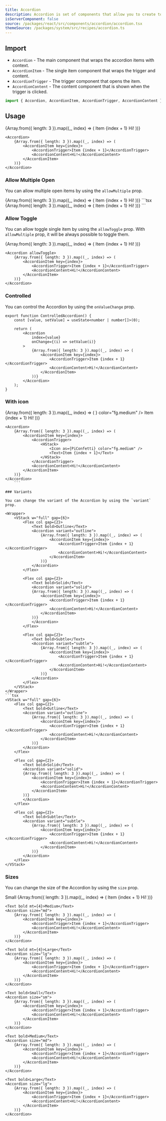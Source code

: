 ```yaml
---
title: Accordion
description: Accordion is set of components that allow you to create toggleable content.
isServerComponent: false
source: /packages/react/src/components/accordion/accordion.tsx
themeSource: /packages/system/src/recipes/accordion.ts
---
```


## Import

- `Accordion` - The main component that wraps the accordion items with context.
- `AccordionItem` - The single item component that wraps the trigger and content.
- `AccordionTrigger` - The trigger component that opens the item.
- `AccordionContent` - The content component that is shown when the trigger is clicked.

```jsx
import { Accordion, AccordionItem, AccordionTrigger, AccordionContent } from "@dreamy-ui/react";
```

## Usage

<Wrapper>
  	<Accordion>
		{Array.from({ length: 3 }).map((_, index) => (
			<AccordionItem key={index}>
				<AccordionTrigger>Item {index + 1}</AccordionTrigger>
				<AccordionContent>Hi!</AccordionContent>
			</AccordionItem>
		))}
	</Accordion>
</Wrapper>

```tsx
<Accordion>
	{Array.from({ length: 3 }).map((_, index) => (
		<AccordionItem key={index}>
			<AccordionTrigger>Item {index + 1}</AccordionTrigger>
			<AccordionContent>Hi!</AccordionContent>
		</AccordionItem>
	))}
</Accordion>
```

### Allow Multiple Open

You can allow multiple open items by using the `allowMultiple` prop.

<Wrapper>
	<Accordion allowMultiple>
		{Array.from({ length: 3 }).map((_, index) => (
			<AccordionItem key={index}>
				<AccordionTrigger>Item {index + 1}</AccordionTrigger>
				<AccordionContent>Hi!</AccordionContent>
			</AccordionItem>
		))}
	</Accordion>
</Wrapper>
```tsx
<Accordion allowMultiple>
	{Array.from({ length: 3 }).map((_, index) => (
		<AccordionItem key={index}>
			<AccordionTrigger>Item {index + 1}</AccordionTrigger>
			<AccordionContent>Hi!</AccordionContent>
		</AccordionItem>
	))}
</Accordion>
```

### Allow Toggle

You can allow toggle single item by using the `allowToggle` prop. With `allowMultiple` prop, it will be always possible to toggle them.

<Wrapper>
	<Accordion allowToggle>
		{Array.from({ length: 3 }).map((_, index) => (
			<AccordionItem key={index}>
				<AccordionTrigger>Item {index + 1}</AccordionTrigger>
				<AccordionContent>Hi!</AccordionContent>
			</AccordionItem>
		))}
	</Accordion>
</Wrapper>

```tsx
<Accordion allowToggle>
	{Array.from({ length: 3 }).map((_, index) => (
		<AccordionItem key={index}>
			<AccordionTrigger>Item {index + 1}</AccordionTrigger>
			<AccordionContent>Hi!</AccordionContent>
		</AccordionItem>
	))}
</Accordion>
```

### Controlled

You can control the Accordion by using the `onValueChange` prop.

<Wrapper>
	<ControlledAccordion />
</Wrapper>

```tsx
export function ControlledAccordion() {
    const [value, setValue] = useState<number | number[]>(0);

    return (
        <Accordion
            index={value}
            onChange={(i) => setValue(i)}
        >
            {Array.from({ length: 3 }).map((_, index) => (
                <AccordionItem key={index}>
                    <AccordionTrigger>Item {index + 1}</AccordionTrigger>
                    <AccordionContent>Hi!</AccordionContent>
                </AccordionItem>
            ))}
        </Accordion>
    );
}
```

### With icon

<Wrapper>
	<Accordion>
		{Array.from({ length: 3 }).map((_, index) => (
			<AccordionItem key={index}>
				<AccordionTrigger>
					<HStack>
						<Icon asComp={<PiConfetti />} color="fg.medium" />
						<Text>Item {index + 1}</Text>
					</HStack>
				</AccordionTrigger>
				<AccordionContent>Hi!</AccordionContent>
			</AccordionItem>
		))}
	</Accordion>
</Wrapper>

```tsx
<Accordion>
	{Array.from({ length: 3 }).map((_, index) => (
		<AccordionItem key={index}>
			<AccordionTrigger>
				<HStack>
					<Icon as={PiConfetti} color="fg.medium" />
					<Text>Item {index + 1}</Text>
				</HStack>
			</AccordionTrigger>
			<AccordionContent>Hi!</AccordionContent>
		</AccordionItem>
	))}
</Accordion>
	```

### Variants

You can change the variant of the Accordion by using the `variant` prop.

<Wrapper>
	<VStack w="full" gap={6}>
		<Flex col gap={2}>
			<Text bold>Outline</Text>
			<Accordion variant="outline">
				{Array.from({ length: 3 }).map((_, index) => (
					<AccordionItem key={index}>
						<AccordionTrigger>Item {index + 1}</AccordionTrigger>
						<AccordionContent>Hi!</AccordionContent>
					</AccordionItem>
				))}
			</Accordion>
		</Flex>

		<Flex col gap={2}>
			<Text bold>Solid</Text>
			<Accordion variant="solid">
			{Array.from({ length: 3 }).map((_, index) => (
				<AccordionItem key={index}>
					<AccordionTrigger>Item {index + 1}</AccordionTrigger>
					<AccordionContent>Hi!</AccordionContent>
				</AccordionItem>
			))}
			</Accordion>
		</Flex>	

		<Flex col gap={2}>
			<Text bold>Subtle</Text>
			<Accordion variant="subtle">
				{Array.from({ length: 3 }).map((_, index) => (
					<AccordionItem key={index}>
						<AccordionTrigger>Item {index + 1}</AccordionTrigger>
						<AccordionContent>Hi!</AccordionContent>
					</AccordionItem>
				))}
			</Accordion>
		</Flex>
	</VStack>
</Wrapper>
```tsx
<VStack w="full" gap={6}>
	<Flex col gap={2}>
		<Text bold>Outline</Text>
		<Accordion variant="outline">
			{Array.from({ length: 3 }).map((_, index) => (
				<AccordionItem key={index}>
					<AccordionTrigger>Item {index + 1}</AccordionTrigger>
					<AccordionContent>Hi!</AccordionContent>
				</AccordionItem>
			))}
		</Accordion>
	</Flex>

	<Flex col gap={2}>
		<Text bold>Solid</Text>
		<Accordion variant="solid">
		{Array.from({ length: 3 }).map((_, index) => (
			<AccordionItem key={index}>
				<AccordionTrigger>Item {index + 1}</AccordionTrigger>
				<AccordionContent>Hi!</AccordionContent>
			</AccordionItem>
		))}
		</Accordion>
	</Flex>	

	<Flex col gap={2}>
		<Text bold>Subtle</Text>
		<Accordion variant="subtle">
			{Array.from({ length: 3 }).map((_, index) => (
				<AccordionItem key={index}>
					<AccordionTrigger>Item {index + 1}</AccordionTrigger>
					<AccordionContent>Hi!</AccordionContent>
				</AccordionItem>
			))}
		</Accordion>
	</Flex>
</VStack>
```

### Sizes

You can change the size of the Accordion by using the `size` prop.

<Wrapper>
	<Text bold mt={4}>Small</Text>
	<Accordion size="sm">
		{Array.from({ length: 3 }).map((_, index) => (
			<AccordionItem key={index}>
				<AccordionTrigger>Item {index + 1}</AccordionTrigger>
				<AccordionContent>Hi!</AccordionContent>
			</AccordionItem>
		))}
	</Accordion>

	<Text bold mt={4}>Medium</Text>
	<Accordion size="md">
		{Array.from({ length: 3 }).map((_, index) => (
			<AccordionItem key={index}>
				<AccordionTrigger>Item {index + 1}</AccordionTrigger>
				<AccordionContent>Hi!</AccordionContent>
			</AccordionItem>
		))}
	</Accordion>

	<Text bold mt={4}>Large</Text>
	<Accordion size="lg">
		{Array.from({ length: 3 }).map((_, index) => (
			<AccordionItem key={index}>
				<AccordionTrigger>Item {index + 1}</AccordionTrigger>
				<AccordionContent>Hi!</AccordionContent>
			</AccordionItem>
		))}
	</Accordion>
</Wrapper>

```tsx
<Text bold>Small</Text>
<Accordion size="sm">
	{Array.from({ length: 3 }).map((_, index) => (
		<AccordionItem key={index}>
			<AccordionTrigger>Item {index + 1}</AccordionTrigger>
			<AccordionContent>Hi!</AccordionContent>
		</AccordionItem>
	))}
</Accordion>

<Text bold>Medium</Text>
<Accordion size="md">
	{Array.from({ length: 3 }).map((_, index) => (
		<AccordionItem key={index}>
			<AccordionTrigger>Item {index + 1}</AccordionTrigger>
			<AccordionContent>Hi!</AccordionContent>
		</AccordionItem>
	))}
</Accordion>

<Text bold>Large</Text>
<Accordion size="lg">
	{Array.from({ length: 3 }).map((_, index) => (
		<AccordionItem key={index}>
			<AccordionTrigger>Item {index + 1}</AccordionTrigger>
			<AccordionContent>Hi!</AccordionContent>
		</AccordionItem>
	))}
</Accordion>
```